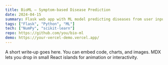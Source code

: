 ```yaml
---
title: BioML — Symptom‑based Disease Prediction
date: 2024-04-15
summary: Flask web app with ML model predicting diseases from user input; deployed end‑to‑end with real‑time inference.
tags: ["Flask", "Python", "ML"]
tech: ["NumPy", "scikit‑learn"]
repo: https://github.com/you/bio-ml
demo: https://your-vercel-demo.vercel.app/
---
```



A short write‑up goes here. You can embed code, charts, and images. MDX lets you drop in small React islands for animation or interactivity.